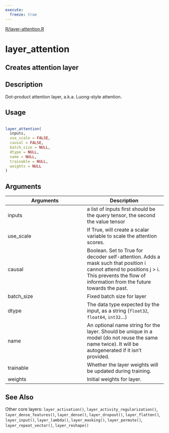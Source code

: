 ```yaml
---
execute:
  freeze: true
---
```


[R/layer-attention.R](https://github.com/rstudio/keras//blob/main/R/layer-attention.R#L17) 

# layer_attention

## Creates attention layer

## Description
 Dot-product attention layer, a.k.a. Luong-style attention. 


## Usage
```r
 
layer_attention( 
  inputs, 
  use_scale = FALSE, 
  causal = FALSE, 
  batch_size = NULL, 
  dtype = NULL, 
  name = NULL, 
  trainable = NULL, 
  weights = NULL 
) 
```

## Arguments
|Arguments|Description|
|---|---|
| inputs | a list of inputs first should be the query tensor, the second the value tensor |
| use_scale | If True, will create a scalar variable to scale the attention scores. |
| causal | Boolean. Set to True for decoder self-attention. Adds a mask such that position i cannot attend to positions j > i. This prevents the flow of information from the future towards the past. |
| batch_size | Fixed batch size for layer |
| dtype | The data type expected by the input, as a string (`float32`, `float64`, `int32`...) |
| name | An optional name string for the layer. Should be unique in a model (do not reuse the same name twice). It will be autogenerated if it isn't provided. |
| trainable | Whether the layer weights will be updated during training. |
| weights | Initial weights for layer. |






## See Also
 Other core layers:  `layer_activation()`, `layer_activity_regularization()`, `layer_dense_features()`, `layer_dense()`, `layer_dropout()`, `layer_flatten()`, `layer_input()`, `layer_lambda()`, `layer_masking()`, `layer_permute()`, `layer_repeat_vector()`, `layer_reshape()` 

